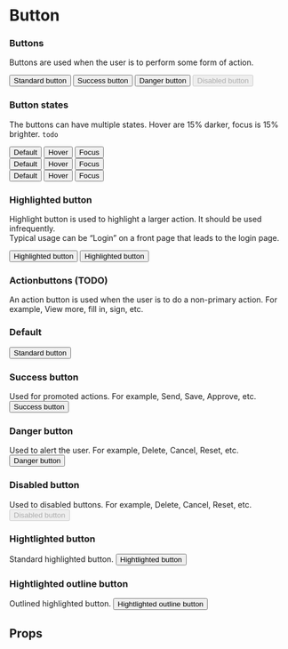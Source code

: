 
<Meta title="Components/Button" component={Button}/>

# Button

<div style={{marginTop: '60px'}}></div>

### Buttons
Buttons are used when the user is to perform some form of action.

<div style={{display: 'flex', flexDirection: 'row', justifyContent: 'space-between'}}>
    <Button>Standard button</Button>
    <Button success>Success button</Button>
    <Button danger>Danger button</Button>
    <Button disabled>Disabled button</Button>
</div>

<div style={{marginTop: '60px'}}></div>

### Button states
The buttons can have multiple states. Hover are 15% darker, focus is 15% brighter. 
`todo`

<div style={{display: 'flex', flexDirection: 'row', justifyContent: 'space-between', width: '60%'}}>
    <div style={{display: 'flex', flexDirection: 'column', justifyContent: 'space-between', height: '120px'}}>
        <Button>Default</Button>
        <Button>Hover</Button>
        <Button>Focus</Button>
    </div>
    <div style={{display: 'flex', flexDirection: 'column', justifyContent: 'space-between', height: '120px'}}>
        <Button success>Default</Button>
        <Button success>Hover</Button>
        <Button success>Focus</Button>
    </div>
    <div style={{display: 'flex', flexDirection: 'column', justifyContent: 'space-between', height: '120px'}}>
        <Button danger>Default</Button>
        <Button danger>Hover</Button>
        <Button danger>Focus</Button>
    </div>
</div>

<div style={{marginTop: '60px'}}></div>

### Highlighted button
Highlight button is used to highlight a larger action. It should be used infrequently.<br />
Typical usage can be “Login” on a front page that leads to the login page.

<div>
    <Button highlight>Highlighted button</Button>
    <Button highlight outline style={{marginLeft: '20px'}}>Highlighted button</Button>
</div>

<div style={{marginTop: '60px'}}></div>

### Actionbuttons (TODO)
An action button is used when the user is to do a non-primary action.
For example, View more, fill in, sign, etc.

<div style={{marginTop: '60px'}}></div>

### Default
<Preview>
    <Story name="Default">
        <Button>Standard button</Button>
    </Story>
</Preview>

### Success button
Used for promoted actions.
For example, Send, Save, Approve, etc.
<Preview>
    <Story name="Success">
        <Button success>Success button</Button>
    </Story>
</Preview>

### Danger button
Used to alert the user.
For example, Delete, Cancel, Reset, etc.
<Preview>
    <Story name="Danger">
        <Button danger>Danger button</Button>
    </Story>
</Preview>

### Disabled button
Used to disabled buttons.
For example, Delete, Cancel, Reset, etc.
<Preview>
    <Story name="Disabled">
        <Button disabled>Disabled button</Button>
    </Story>
</Preview>

### Hightlighted button
Standard highlighted button.
<Preview>
    <Story name="Highlighted">
        <Button highlight>Hightlighted button</Button>
    </Story>
</Preview>

### Hightlighted outline button
Outlined highlighted button.
<Preview>
    <Story name="Outline highlighted">
        <Button highlight outline>Hightlighted outline button</Button>
    </Story>
</Preview>

## Props
<Props of={Button} />
